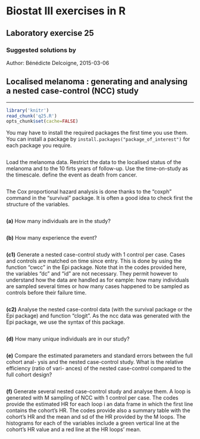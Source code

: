 Biostat III exercises in R
===========
Laboratory exercise 25
-----------

### Suggested solutions by
Author: Bénédicte Delcoigne, 2015-03-06

## Localised melanoma : generating and analysing a nested case-control (NCC) study

-----------

```{r setup, cache=FALSE, message=FALSE, echo=FALSE}	
library('knitr')	
read_chunk('q25.R')
opts_chunk$set(cache=FALSE)
```

You may have to install the required packages the first time you use them. You can install a package by `install.packages("package_of_interest")` for each package you require.

```{r loadDependecies, message=FALSE}
```
Load the melanoma data. Restrict the data to the localised status of the melanoma and to the 10 firts years of follow-up. Use the time-on-study as the timescale. define the event as death from cancer.

```{r loadPreprocess, results='hide'}
```

The Cox proportional hazard analysis is done thanks to the "coxph" command in the "survival" package. It is often a good idea to check first the structure of the variables.

```{r ex_25_coxph,  message=FALSE, warning=FALSE}
```

**(a)** How many individuals are in the study?

```{r  n_ind,  message=FALSE, warning=FALSE}
```

**(b)** How many experience the event?

```{r  n_event,  message=FALSE, warning=FALSE}
```

**(c1)** Generate  a nested case-control study with 1 control per case. Cases and controls are matched on time since entry. This is done by using the function "cwcc" in the Epi package. Note that in the codes provided here, the variables "dc" and "id" are not necessary. They permit however to understand how the data are handled as for eample: how many individuals are sampled several times or how many cases happened to be sampled as controls before their failure time.

```{r gen_ncc,  message=FALSE, warning=FALSE}
```

**(c2)** Analyse the nested case-control data (with the survival package or the Epi package) and function "clogit". As the ncc data was generated with the Epi package, we use the syntax of this package.

```{r clogit,  message=FALSE, warning=FALSE}
```

**(d)** How many unique individuals are in our study?

```{r n_unique_ncc,  message=FALSE, warning=FALSE}
```

**(e)** Compare the estimated parameters and standard errors between the full cohort anal-
ysis and the nested case-control study. What is the relative efficiency (ratio of vari-
ances) of the nested case-control compared to the full cohort design?

```{r compare_coh_ncc,  message=FALSE, warning=FALSE}
```

**(f)** Generate several nested case-control study and analyse them. A loop is generated with M sampling of NCC with 1 control per case. The codes provide the estimated HR for each loop i an data frame in which the first line contains the cohort's HR. The codes provide also a summary table with the cohort's HR and the mean and sd of the HR provided by the M loops. The histograms for each of the variables include a green vertical line at the cohort's HR value and a red line at the HR loops' mean.

```{r loop_ncc,  message=FALSE, warning=FALSE, results='hide'}
```

```{r output,  message=FALSE, warning=FALSE}
```
